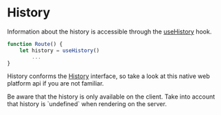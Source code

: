# History

Information about the history is accessible through the [useHistory](/hooks/use-history) hook.

```javascript
function Route() {
	let history = useHistory()
		...
}
```

History conforms the [History](https://developer.mozilla.org/en-US/docs/Web/API/History) interface, so take a look at this native web platform api if you are not familiar.

<Warning>
	Be aware that the history is only available on the client. Take into account
	that history is `undefined` when rendering on the server.
</Warning>
